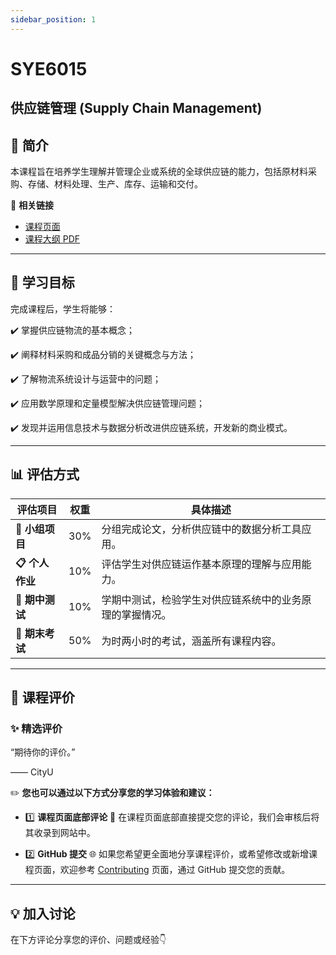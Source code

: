 ```yaml
---
sidebar_position: 1
---
```


# SYE6015
## 供应链管理 (Supply Chain Management)

## **📘 简介**
本课程旨在培养学生理解并管理企业或系统的全球供应链的能力，包括原材料采购、存储、材料处理、生产、库存、运输和交付。

🔗 **相关链接**
- [课程页面](https://www.cityu.edu.hk/catalogue/pg/202526/course/SYE6015.htm)
- [课程大纲 PDF](https://www.cityu.edu.hk/catalogue/pg/202526/course/SYE6015.pdf)

---

## **🎯 学习目标**

完成课程后，学生将能够：

✔️ 掌握供应链物流的基本概念；

✔️ 阐释材料采购和成品分销的关键概念与方法；

✔️ 了解物流系统设计与运营中的问题；

✔️ 应用数学原理和定量模型解决供应链管理问题；

✔️ 发现并运用信息技术与数据分析改进供应链系统，开发新的商业模式。

---

## **📊 评估方式**

| **评估项目**           | **权重** | **具体描述**                                                                                       |
|-----------------------|---------|---------------------------------------------------------------------------------------------------|
| **📂 小组项目**         | 30%      | 分组完成论文，分析供应链中的数据分析工具应用。                                                        |
| **📋 个人作业**         | 10%      | 评估学生对供应链运作基本原理的理解与应用能力。                                                        |
| **📝 期中测试**         | 10%      | 学期中测试，检验学生对供应链系统中的业务原理的掌握情况。                                                |
| **📝 期末考试**         | 50%      | 为时两小时的考试，涵盖所有课程内容。                                                                |

---

## **💬 课程评价**

### ✨ **精选评价**
<div className={commentStyles.commentBox}>
    <p className={commentStyles.commentText}>
        “期待你的评价。”
    </p>
    <p className={commentStyles.commentAuthor}>—— CityU</p>
</div>

✏️ **您也可以通过以下方式分享您的学习体验和建议：**

- 1️⃣ **课程页面底部评论**
💬 在课程页面底部直接提交您的评论，我们会审核后将其收录到网站中。

- 2️⃣ **GitHub 提交**
🌐 如果您希望更全面地分享课程评价，或希望修改或新增课程页面，欢迎参考 [Contributing](/contributing) 页面，通过 GitHub 提交您的贡献。

---

## **💡 加入讨论**

在下方评论分享您的评价、问题或经验👇
<Utterances />